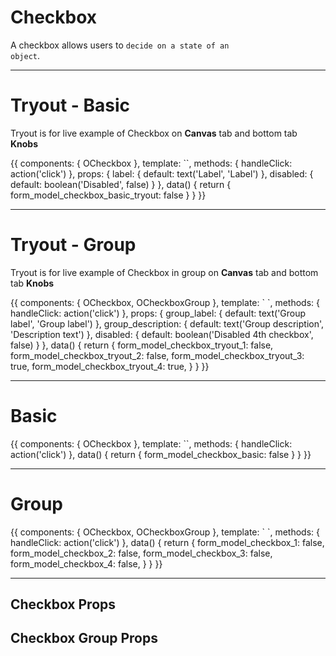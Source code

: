 <!-- Storybook Addon imports -->

<!-- Component import -->


<Meta title='5. Components|Forms/Checkbox' />

# Checkbox

A checkbox allows users to <code>decide on a state of an object</code>.

<hr/>

# Tryout - Basic

Tryout is for live example of Checkbox on **Canvas** tab and bottom tab **Knobs**

<Story name='Tryout - Basic'>
  {{
    components: { OCheckbox },
    template: `<o-checkbox v-model="form_model_checkbox_basic_tryout" id="checkbox_basic_tryout" :label="label" :disabled="disabled" @input="handleClick"></o-checkbox>`,
    methods: { handleClick: action('click') },
    props: {
      label: {
        default: text('Label', 'Label')
      },
      disabled: {
        default: boolean('Disabled', false)
      }
    },
    data() {
      return {
        form_model_checkbox_basic_tryout: false
      }
    }
  }}
</Story>

<hr/>


# Tryout - Group

Tryout is for live example of Checkbox in group on **Canvas** tab and bottom tab **Knobs**

<Story name='Tryout - Group'>
  {{
    components: { OCheckbox, OCheckboxGroup },
    template: `<o-checkbox-group :label="group_label" :description="group_description">
      <o-checkbox v-model="form_model_checkbox_tryout_1" id="checkbox_basic_tryout_1" label="First label" @input="handleClick"></o-checkbox>
      <o-checkbox v-model="form_model_checkbox_tryout_2" id="checkbox_basic_tryout_2" label="Second label" @input="handleClick"></o-checkbox>
      <o-checkbox v-model="form_model_checkbox_tryout_3" id="checkbox_basic_tryout_3" label="Third label" @input="handleClick"></o-checkbox>
      <o-checkbox v-model="form_model_checkbox_tryout_4" id="checkbox_basic_tryout_4" label="Forth label" @input="handleClick" :disabled="disabled"></o-checkbox>
    </o-checkbox-group>`,
    methods: { handleClick: action('click') },
    props: {
      group_label: {
        default: text('Group label', 'Group label')
      },
      group_description: {
        default: text('Group description', 'Description text')
      },
      disabled: {
        default: boolean('Disabled 4th checkbox', false)
      }
    },
    data() {
      return {
        form_model_checkbox_tryout_1: false,
        form_model_checkbox_tryout_2: false,
        form_model_checkbox_tryout_3: true,
        form_model_checkbox_tryout_4: true,
      }
    }
  }}
</Story>

<hr/>


# Basic

<Preview>
  <Story name='Basic'>
    {{
      components: { OCheckbox },
      template: `<o-checkbox v-model="form_model_checkbox_basic" id="checkbox_basic" label="Label"  @input="handleClick"></o-checkbox>`,
      methods: { handleClick: action('click') },
      data() {
        return {
          form_model_checkbox_basic: false
        }
      }
    }}
  </Story>
</Preview>


<hr/>


# Group

<Preview>
  <Story name='Group'>
    {{
      components: { OCheckbox, OCheckboxGroup },
      template: `<o-checkbox-group label="Group label" description="Description text">
        <o-checkbox v-model="form_model_checkbox_1" id="checkbox_basic_1" label="First label" @input="handleClick"></o-checkbox>
        <o-checkbox v-model="form_model_checkbox_2" id="checkbox_basic_2" label="Second label" @input="handleClick"></o-checkbox>
        <o-checkbox v-model="form_model_checkbox_3" id="checkbox_basic_3" label="Third label" @input="handleClick"></o-checkbox>
        <o-checkbox v-model="form_model_checkbox_4" id="checkbox_basic_4" label="Forth label" @input="handleClick" :disabled="true"></o-checkbox>
      </o-checkbox-group>`,
      methods: { handleClick: action('click') },
      data() {
        return {
          form_model_checkbox_1: false,
          form_model_checkbox_2: false,
          form_model_checkbox_3: false,
          form_model_checkbox_4: false,
        }
      }
    }}
  </Story>
</Preview>

<hr/>

## Checkbox Props

<Props of={OCheckbox} />


## Checkbox Group Props

<Props of={OCheckboxGroup} />
